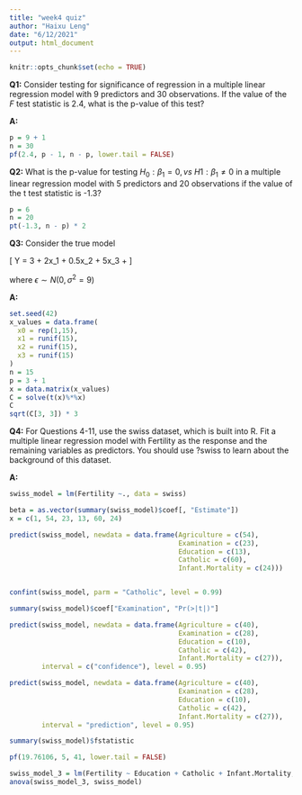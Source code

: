 ---
title: "week4 quiz"
author: "Haixu Leng"
date: "6/12/2021"
output: html_document
---

```{r setup, include=FALSE}
knitr::opts_chunk$set(echo = TRUE)
```

**Q1:** Consider testing for significance of regression in a multiple linear regression model with 9 predictors and 30 observations. If the value of the $F$ test statistic is 2.4, what is the p-value of this test?

**A:**

```{r}
p = 9 + 1
n = 30
pf(2.4, p - 1, n - p, lower.tail = FALSE)
```

**Q2:** What is the p-value for testing $H_0:\beta_1=0, vs \ H1: \beta_1 \neq 0$ in a multiple linear regression model with 5 predictors and 20 observations if the value of the t test statistic is -1.3? 

```{r}
p = 6
n = 20
pt(-1.3, n - p) * 2
```
**Q3:** Consider the true model

\[
Y = 3 + 2x_1 + 0.5x_2 + 5x_3 + \epsilon
\]

where $\epsilon \sim N(0, \sigma^2 = 9)$

**A:**
```{r}
set.seed(42)
x_values = data.frame(
  x0 = rep(1,15),
  x1 = runif(15),
  x2 = runif(15),
  x3 = runif(15)
)
n = 15
p = 3 + 1
x = data.matrix(x_values)
C = solve(t(x)%*%x)
C
sqrt(C[3, 3]) * 3
```

**Q4:** For Questions 4-11, use the swiss dataset, which is built into R.
Fit a multiple linear regression model with Fertility as the response and the remaining variables as predictors. You should use ?swiss to learn about the background of this dataset.

**A:**

```{r}
swiss_model = lm(Fertility ~., data = swiss)

beta = as.vector(summary(swiss_model)$coef[, "Estimate"])
x = c(1, 54, 23, 13, 60, 24)

predict(swiss_model, newdata = data.frame(Agriculture = c(54),
                                          Examination = c(23),
                                          Education = c(13),
                                          Catholic = c(60),
                                          Infant.Mortality = c(24)))


confint(swiss_model, parm = "Catholic", level = 0.99)

summary(swiss_model)$coef["Examination", "Pr(>|t|)"]

predict(swiss_model, newdata = data.frame(Agriculture = c(40),
                                          Examination = c(28),
                                          Education = c(10),
                                          Catholic = c(42),
                                          Infant.Mortality = c(27)),
        interval = c("confidence"), level = 0.95)

predict(swiss_model, newdata = data.frame(Agriculture = c(40),
                                          Examination = c(28),
                                          Education = c(10),
                                          Catholic = c(42),
                                          Infant.Mortality = c(27)),
        interval = "prediction", level = 0.95)

summary(swiss_model)$fstatistic

pf(19.76106, 5, 41, lower.tail = FALSE)

swiss_model_3 = lm(Fertility ~ Education + Catholic + Infant.Mortality, data = swiss)
anova(swiss_model_3, swiss_model)
```

